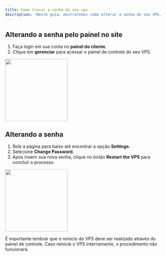 ```yaml
---
title: Como trocar a senha do seu vps
description: 'Neste guia, mostraremos como alterar a senha do seu VPS.'
---
```


## Alterando a senha pelo painel no site

1. Faça login em sua conta no **painel do cliente**.
2. Clique em **gerenciar** para acessar o painel de controle do seu VPS.

<img height="200" src="/images/trocar-senha-vps/paineldecontrole.png" />

## Alterando a senha

1. Role a página para baixo até encontrar a opção **Settings**.
2. Selecione **Change Password**.
3. Após inserir sua nova senha, clique no botão **Restart the VPS** para concluir o processo.

<img height="200" src="/images/trocar-senha-vps/trocandosenha.png" />

<Warning>É importante lembrar que o reinício do VPS deve ser realizado através do painel de controle. Caso reinicie o VPS internamente, o procedimento não funcionará.</Warning>